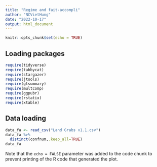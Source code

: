```yaml
---
title: "Regime and fait-accompli"
author: "NCVietHung"
date: "2022-10-17"
output: html_document
---
```


```r
knitr::opts_chunk$set(echo = TRUE)
```

## Loading packages

```r
require(tidyverse)
require(tabbycat)
require(stargazer)
require(jtools)
require(gtsummary)
require(multcomp)
require(ggpubr)
require(rstatix)
require(xtable)
```

## Data loading

```r
data_fa <- read_csv("Land Grabs v1.1.csv")
data_fa %>% 
  distinct(confnum,.keep_all=TRUE)
data_fa
```

Note that the `echo = FALSE` parameter was added to the code chunk to prevent printing of the R code that generated the plot.
